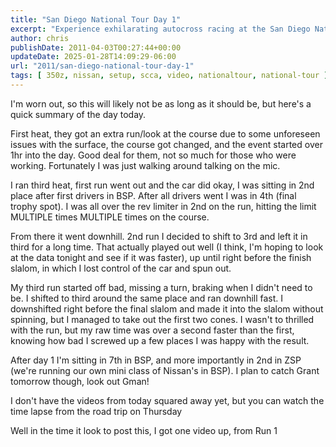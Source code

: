 ---
title: "San Diego National Tour Day 1"
excerpt: "Experience exhilarating autocross racing at the San Diego National Tour. Dive into intense competition, camaraderie, and Z car glory. #Autocross #RacingLife"
author: chris
publishDate: 2011-04-03T00:27:44+00:00
updateDate: 2025-01-28T14:09:29-06:00
url: "2011/san-diego-national-tour-day-1"
tags: [ 350z, nissan, setup, scca, video, nationaltour, national-tour ]
---

I'm worn out, so this will likely not be as long as it should be, but here's a quick summary of the day today.

First heat, they got an extra run/look at the course due to some unforeseen issues with the surface, the course got changed, and the event started over 1hr into the day. Good deal for them, not so much for those who were working. Fortunately I was just walking around talking on the mic.

I ran third heat, first run went out and the car did okay, I was sitting in 2nd place after first drivers in BSP. After all drivers went I was in 4th (final trophy spot). I was all over the rev limiter in 2nd on the run, hitting the limit MULTIPLE times MULTIPLE times on the course.

From there it went downhill. 2nd run I decided to shift to 3rd and left it in third for a long time. That actually played out well (I think, I'm hoping to look at the data tonight and see if it was faster), up until right before the finish slalom, in which I lost control of the car and spun out.

My third run started off bad, missing a turn, braking when I didn't need to be. I shifted to third around the same place and ran downhill fast. I downshifted right before the final slalom and made it into the slalom without spinning, but I managed to take out the first two cones. I wasn't to thrilled with the run, but my raw time was over a second faster than the first, knowing how bad I screwed up a few places I was happy with the result.

After day 1 I'm sitting in 7th in BSP, and more importantly in 2nd in ZSP (we're running our own mini class of Nissan's in BSP). I plan to catch Grant tomorrow though, look out Gman!

I don't have the videos from today squared away yet, but you can watch the time lapse from the road trip on Thursday

<YouTubeEmbed videoId="bJF5nh5_5SQ" title="San Diego National Tour Day 1" publishDate="2024-09-16T20:30:00+00:00" description="Experience exhilarating autocross racing at the San Diego National Tour. Dive into intense competition, camaraderie, and Z car glory. #Autocross #RacingLife" />

Well in the time it look to post this, I got one video up, from Run 1

